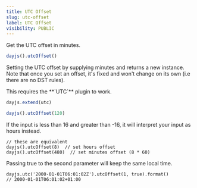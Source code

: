 ```yaml
---
title: UTC Offset
slug: utc-offset
label: UTC Offset
visibility: PUBLIC
---
```

Get the UTC offset in minutes.

```js
dayjs().utcOffset()
```

Setting the UTC offset by supplying minutes and returns a new instance. 
Note that once you set an offset, it's fixed and won't change on its own (i.e there are no DST rules).

<Callout type="info">
This requires the **`UTC`** plugin to work.
</Callout>

```js
dayjs.extend(utc)

dayjs().utcOffset(120)
```

If the input is less than 16 and greater than -16, it will interpret your input as hours instead.
```
// these are equivalent
dayjs().utcOffset(8)  // set hours offset
dayjs().utcOffset(480)  // set minutes offset (8 * 60)
```

Passing true to the second parameter will keep the same local time.
```
dayjs.utc('2000-01-01T06:01:02Z').utcOffset(1, true).format() 
// 2000-01-01T06:01:02+01:00
```
